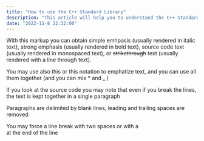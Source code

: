 ```yaml
---
title: "How to use the C++ Standard Library"
description: "This article will help you to understand the C++ Standard Library and how to use it."
date: "2022-11-8 22:32:00"
---
```


With this markup you can obtain simple emhpasis (usually rendered in italic text), strong emphasis (usually rendered in bold text), source code text (usually rendered in monospaced text), or ~~strikethrough~~ text (usually rendered with a line through text).

You may use also this or this notation to emphatize text, and you can use all them together (and you can mix \* and \_ )

If you look at the source code you may note that even if you break the lines, the text is kept together in a single paragraph

Paragraphs are delimited by blank lines, leading and trailing spaces are removed

You may force a line break with two spaces
or with a \
at the end of the line
